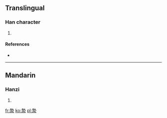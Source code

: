 ==Translingual==

===Han character===
{{Han char|rn=85|rad=水|as=11|sn=14|four=|canj=土戈水 (GIE)}}

# {{defn|Han|sort=水11}}

====References====
* {{Han ref|kx=0645.150|dkj=18122|dj=1054.080|hdz=31711.130|uh=6F10|ud=28432}}

----

==Mandarin==

===Hanzi===
{{cmn-hanzi|pin=[[yàn]] ([[yan4]]), [[zhí]] ([[zhi2]])|wg=yen<sup>4</sup>, chih<sup>2</sup>}}

# {{defn|Mandarin|sort=水11}}

[[fr:漐]]
[[ko:漐]]
[[pl:漐]]